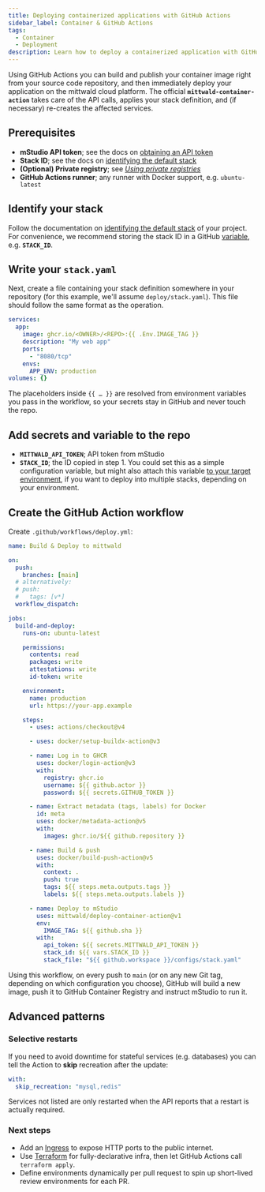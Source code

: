 ```yaml
---
title: Deploying containerized applications with GitHub Actions
sidebar_label: Container & GitHub Actions
tags:
  - Container
  - Deployment
description: Learn how to deploy a containerized application with GitHub Actions
---
```



Using GitHub Actions you can build and publish your container image right from your source code repository, and then immediately deploy your application on the mittwald cloud platform. The official **`mittwald-container-action`** takes care of the API calls, applies your stack definition, and (if necessary) re-creates the affected services.

## Prerequisites

- **mStudio API token**; see the docs on [obtaining an API token](/docs/v2/api/intro#obtaining-an-api-token)
- **Stack ID**; see the docs on [identifying the default stack](/docs/v2/api/howtos/create-container/#identify-default-stack)
- **(Optional) Private registry**; see [_Using private registries_](/docs/v2/platform/workloads/containers/#private-registries)
- **GitHub Actions runner**; any runner with Docker support, e.g. `ubuntu-latest`

## Identify your stack

Follow the documentation on [identifying the default stack](/docs/v2/api/howtos/create-container/#identify-default-stack) of your project. For convenience, we recommend storing the stack ID in a GitHub [variable](https://docs.github.com/en/actions/writing-workflows/choosing-what-your-workflow-does/store-information-in-variables), e.g. **`STACK_ID`**.

## Write your `stack.yaml`

Next, create a file containing your stack definition somewhere in your repository (for this example, we'll assume `deploy/stack.yaml`). This file should follow the same format as the <OperationLink operation="container-declare-stack" apiVersion="v2" /> operation.

```yaml title="deploy/stack.yaml"
services:
  app:
    image: ghcr.io/<OWNER>/<REPO>:{{ .Env.IMAGE_TAG }}
    description: "My web app"
    ports:
      - "8080/tcp"
    envs:
      APP_ENV: production
volumes: {}
```

The placeholders inside `{{ … }}` are resolved from environment variables you pass in the workflow, so your secrets stay in GitHub and never touch the repo.

## Add secrets and variable to the repo

- **`MITTWALD_API_TOKEN`**; API token from mStudio
- **`STACK_ID`**; the ID copied in step 1. You could set this as a simple configuration variable, but might also attach this variable [to your target environment](https://docs.github.com/actions/learn-github-actions/contexts#vars-context), if you want to deploy into multiple stacks, depending on your environment.

## Create the GitHub Action workflow

Create `.github/workflows/deploy.yml`:

```yaml
name: Build & Deploy to mittwald

on:
  push:
    branches: [main]
  # alternatively:
  # push:
  #   tags: [v*]
  workflow_dispatch:

jobs:
  build-and-deploy:
    runs-on: ubuntu-latest

    permissions:
      contents: read
      packages: write
      attestations: write
      id-token: write

    environment:
      name: production
      url: https://your-app.example

    steps:
      - uses: actions/checkout@v4

      - uses: docker/setup-buildx-action@v3

      - name: Log in to GHCR
        uses: docker/login-action@v3
        with:
          registry: ghcr.io
          username: ${{ github.actor }}
          password: ${{ secrets.GITHUB_TOKEN }}

      - name: Extract metadata (tags, labels) for Docker
        id: meta
        uses: docker/metadata-action@v5
        with:
          images: ghcr.io/${{ github.repository }}

      - name: Build & push
        uses: docker/build-push-action@v5
        with:
          context: .
          push: true
          tags: ${{ steps.meta.outputs.tags }}
          labels: ${{ steps.meta.outputs.labels }}

      - name: Deploy to mStudio
        uses: mittwald/deploy-container-action@v1
        env:
          IMAGE_TAG: ${{ github.sha }}
        with:
          api_token: ${{ secrets.MITTWALD_API_TOKEN }}
          stack_id: ${{ vars.STACK_ID }}
          stack_file: "${{ github.workspace }}/configs/stack.yaml"
```

Using this workflow, on every push to `main` (or on any new Git tag, depending on which configuration you choose), GitHub will build a new image, push it to GitHub Container Registry and instruct mStudio to run it.

## Advanced patterns

### Selective restarts

If you need to avoid downtime for stateful services (e.g. databases) you can tell the Action to **skip** recreation after the update:

```yaml
with:
  skip_recreation: "mysql,redis"
```

Services not listed are only restarted when the API reports that a restart is actually required.

### Next steps

- Add an [Ingress](/docs/v2/platform/workloads/containers/#ingress-http) to expose HTTP ports to the public internet.
- Use [Terraform](/docs/v2/platform/deployment/terraform/) for fully-declarative infra, then let GitHub Actions call `terraform apply`.
- Define environments dynamically per pull request to spin up short-lived review environments for each PR.
